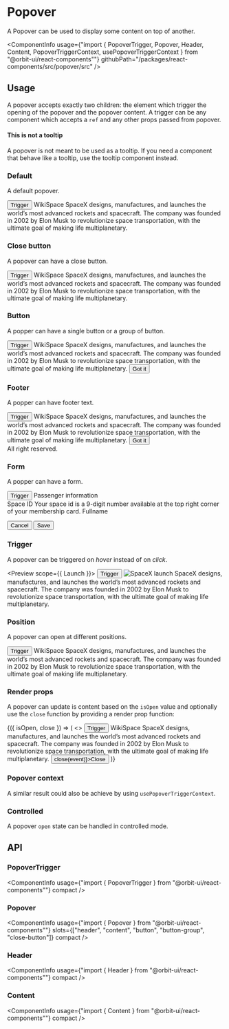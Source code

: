 
<Meta
    title="Components/Popover"
    id="popover"
/>

# Popover

<Tagline>A Popover can be used to display some content on top of another.</Tagline>

<ComponentInfo
    usage={"import { PopoverTrigger, Popover, Header, Content, PopoverTriggerContext, usePopoverTriggerContext } from \"@orbit-ui/react-components\""}
    githubPath="/packages/react-components/src/popover/src"
/>

## Usage

A popover accepts exactly two children: the element which trigger the opening of the popover and the popover content. A trigger can be any component which accepts a `ref` and any other props passed from popover.

#### This is not a tooltip

A popover is not meant to be used as a tooltip. If you need a component that behave like a tooltip, use the tooltip component instead.

### Default

A default popover.

<Preview>
    <Story name="default">
        <PopoverTrigger>
            <Button>Trigger</Button>
            <Popover>
                <Heading>WikiSpace</Heading>
                <Content>SpaceX designs, manufactures, and launches the world’s most advanced rockets and spacecraft. The company was founded in 2002 by Elon Musk to revolutionize space transportation, with the ultimate goal of making life multiplanetary.</Content>
            </Popover>
        </PopoverTrigger>
    </Story>
</Preview>

### Close button

A popover can have a close button.

<Preview>
    <Story name="close button">
        <PopoverTrigger>
            <Button>Trigger</Button>
            <Popover>
                <CrossButton slot="close-button" aria-label="Close" />
                <Heading>WikiSpace</Heading>
                <Content>SpaceX designs, manufactures, and launches the world’s most advanced rockets and spacecraft. The company was founded in 2002 by Elon Musk to revolutionize space transportation, with the ultimate goal of making life multiplanetary.</Content>
            </Popover>
        </PopoverTrigger>
    </Story>
</Preview>

### Button

A popper can have a single button or a group of button.

<Preview>
    <Story name="button">
        <PopoverTrigger>
            <Button>Trigger</Button>
            <Popover>
                <CrossButton slot="close-button" aria-label="Close" />
                <Heading>WikiSpace</Heading>
                <Content>SpaceX designs, manufactures, and launches the world’s most advanced rockets and spacecraft. The company was founded in 2002 by Elon Musk to revolutionize space transportation, with the ultimate goal of making life multiplanetary.</Content>
                <Button color="primary">Got it</Button>
            </Popover>
        </PopoverTrigger>
    </Story>
</Preview>

### Footer

A popper can have footer text.

<Preview>
    <Story name="footer">
        <PopoverTrigger>
            <Button>Trigger</Button>
            <Popover>
                <CrossButton slot="close-button" aria-label="Close" />
                <Heading>WikiSpace</Heading>
                <Content>SpaceX designs, manufactures, and launches the world’s most advanced rockets and spacecraft. The company was founded in 2002 by Elon Musk to revolutionize space transportation, with the ultimate goal of making life multiplanetary.</Content>
                <Button color="primary">Got it</Button>
                <Footer>All right reserved.</Footer>
            </Popover>
        </PopoverTrigger>
    </Story>
</Preview>

### Form

A popper can have a form.

<Preview>
    <Story name="form">
        <PopoverTrigger autoFocus>
            <Button>Trigger</Button>
            <Popover>
                <CrossButton slot="close-button" aria-label="Close" />
                <Heading>Passenger information</Heading>
                <Content>
                    <Form fluid>
                        <Field>
                            <Label>Space ID</Label>
                            <TextInput placeholder="999-999-999" />
                            <HelpMessage>Your space id is a 9-digit number available at the top right corner of your membership card.</HelpMessage>
                        </Field>
                        <Field>
                            <Label>Fullname</Label>
                            <TextInput />
                        </Field>
                    </Form>
                </Content>
                <ButtonGroup>
                    <Button color="secondary">Cancel</Button>
                    <Button color="primary">Save</Button>
                </ButtonGroup>
            </Popover>
        </PopoverTrigger>
    </Story>
</Preview>

### Trigger

A popover can be triggered on *hover* instead of on *click*.

<Preview scope={{ Launch }}>
    <Story name="trigger">
        <PopoverTrigger trigger="hover">
            <Button>Trigger</Button>
            <Popover>
                <Content>
                    <Image src={Launch} alt="SpaceX launch" />
                    <Paragraph className="mt3">SpaceX designs, manufactures, and launches the world’s most advanced rockets and spacecraft. The company was founded in 2002 by Elon Musk to revolutionize space transportation, with the ultimate goal of making life multiplanetary.</Paragraph>
                </Content>
            </Popover>
        </PopoverTrigger>
    </Story>
</Preview>

### Position

A popover can open at different positions.

<Preview>
    <Story name="position">
        <PopoverTrigger position="right">
            <Button>Trigger</Button>
            <Popover>
                <CrossButton slot="close-button" aria-label="Close" />
                <Heading>WikiSpace</Heading>
                <Content>SpaceX designs, manufactures, and launches the world’s most advanced rockets and spacecraft. The company was founded in 2002 by Elon Musk to revolutionize space transportation, with the ultimate goal of making life multiplanetary.</Content>
            </Popover>
        </PopoverTrigger>
    </Story>
</Preview>

### Render props

A popover can update is content based on the `isOpen` value and optionally use the `close` function by providing a render prop function:

<Preview>
    <Story name="render props">
        <PopoverTrigger>
            {({ isOpen, close }) => (
                <>
                    <Button color={isOpen ? "secondary" : "primary"}>Trigger</Button>
                    <Popover>
                        <Heading>WikiSpace</Heading>
                        <Content>SpaceX designs, manufactures, and launches the world’s most advanced rockets and spacecraft. The company was founded in 2002 by Elon Musk to revolutionize space transportation, with the ultimate goal of making life multiplanetary.</Content>
                        <Button onClick={event => close(event)}>Close</Button>
                    </Popover>
                </>
            )}
        </PopoverTrigger>
    </Story>
</Preview>

### Popover context

A similar result could also be achieve by using `usePopoverTriggerContext`.

<Preview filePath="/popover/docs/PopoverContext" noInline />

### Controlled

A popover `open` state can be handled in controlled mode.

<Preview filePath="/popover/docs/ControlledPopover" />

## API

### PopoverTrigger

<ComponentInfo
    usage={"import { PopoverTrigger } from \"@orbit-ui/react-components\""}
    compact
/>

<ArgsTable of={InnerPopoverTrigger} />

### Popover

<ComponentInfo
    usage={"import { Popover } from \"@orbit-ui/react-components\""}
    slots={["header", "content", "button", "button-group", "close-button"]}
    compact
/>

<ArgsTable of={InnerPopover} />

### Header

<ComponentInfo
    usage={"import { Header } from \"@orbit-ui/react-components\""}
    compact
/>

<ArgsTable of={InnerHeader} />

### Content

<ComponentInfo
    usage={"import { Content } from \"@orbit-ui/react-components\""}
    compact
/>

<ArgsTable of={InnerContent} />

